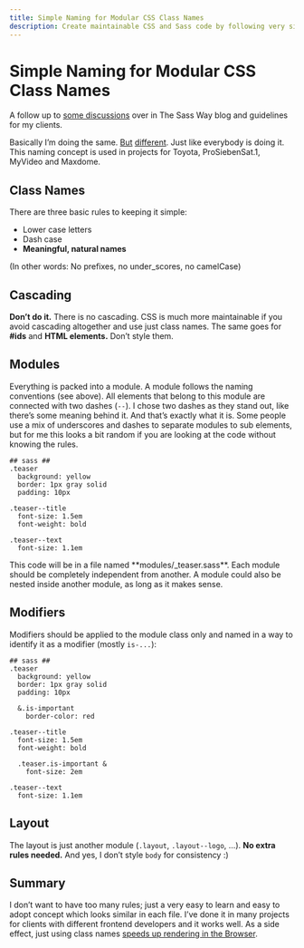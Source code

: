 ```yaml
---
title: Simple Naming for Modular CSS Class Names
description: Create maintainable CSS and Sass code by following very simple and easy to remember class naming guidelines.
---
```



Simple Naming for Modular CSS Class Names
=========================================

A follow up to [some discussions](http://thesassway.com/advanced/modular-css-an-example) over in The Sass Way blog
and guidelines for my clients.

Basically I’m doing the same.
[But](http://smacss.com/book/type-module) [different](http://railslove.com/blog/2012/11/09/taking-sass-to-the-next-level-with-smurf-and-extend).
Just like everybody is doing it.
This naming concept is used in projects for Toyota, ProSiebenSat.1, MyVideo and Maxdome.


Class Names
-----------

There are three basic rules to keeping it simple:

* Lower case letters
* Dash case
* **Meaningful, natural names**

(In other words: No prefixes, no under_scores, no camelCase)


Cascading
---------

**Don’t do it.**
There is no cascading.
CSS is much more maintainable if you avoid cascading altogether and use just class names.
The same goes for **#ids** and **HTML elements.**
Don’t style them.


Modules
-------

Everything is packed into a module. A module follows the naming conventions (see above).
All elements that belong to this module are connected with two dashes (`--`).
I chose two dashes as they stand out, like there’s some meaning behind it.
And that’s exactly  what it is.
Some people use a mix of underscores and dashes to separate modules to sub elements,
but for me this looks a bit random if you are looking at the code without knowing the rules.

    ## sass ##
    .teaser
      background: yellow
      border: 1px gray solid
      padding: 10px

    .teaser--title
      font-size: 1.5em
      font-weight: bold

    .teaser--text
      font-size: 1.1em

This code will be in a file named **modules/_teaser.sass**.
Each module should be completely independent from another.
A module could also be nested inside another module, as long as it makes sense.


Modifiers
---------

Modifiers should be applied to the module class only and named in a way to identify it as a modifier (mostly `is-...`):

    ## sass ##
    .teaser
      background: yellow
      border: 1px gray solid
      padding: 10px

      &.is-important
        border-color: red

    .teaser--title
      font-size: 1.5em
      font-weight: bold

      .teaser.is-important &
        font-size: 2em

    .teaser--text
      font-size: 1.1em


Layout
------

The layout is just another module (`.layout`, `.layout--logo`, …).
**No extra rules needed.**
And yes, I don’t style `body` for consistency :)


Summary
-------

I don’t want to have too many rules; just a very easy to learn and easy to adopt concept which looks similar in each file.
I’ve done it in many projects for clients with different frontend developers and it works well.
As a side effect, just using class names [speeds up rendering in the Browser](https://developer.mozilla.org/en-US/docs/Web/Guide/CSS/Writing_efficient_CSS).


